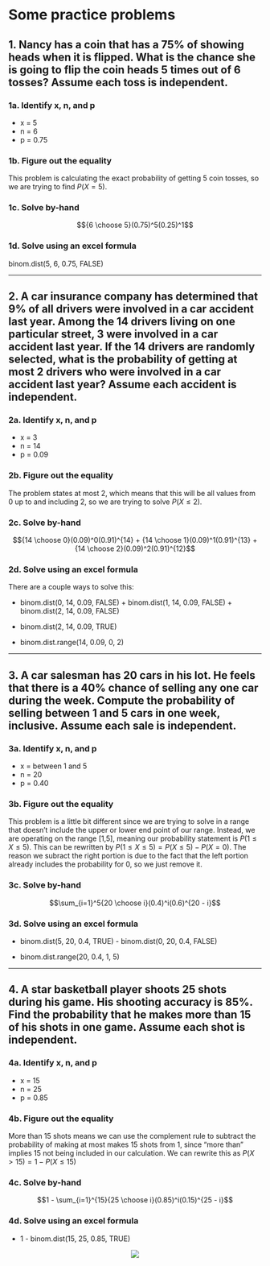 # Some practice problems

## 1. Nancy has a coin that has a 75% of showing heads when it is flipped. What is the chance she is going to flip the coin heads 5 times out of 6 tosses? Assume each toss is independent.

### 1a. Identify x, n, and p
* x = 5
* n = 6
* p = 0.75

### 1b. Figure out the equality
This problem is calculating the exact probability of getting 5 coin tosses, so 
we are trying to find $P(X=5)$.

### 1c. Solve by-hand

$${6 \choose 5}(0.75)^5(0.25)^1$$

### 1d. Solve using an excel formula

binom.dist(5, 6, 0.75, FALSE)

***

## 2. A car insurance company has determined that 9% of all drivers were involved in a car accident last year. Among the 14 drivers living on one particular street, 3 were involved in a car accident last year. If the 14 drivers are randomly selected, what is the probability of getting at most 2 drivers who were involved in a car accident last year? Assume each accident is independent.

### 2a. Identify x, n, and p
* x = 3
* n = 14
* p = 0.09

### 2b. Figure out the equality

The problem states at most 2, which means that this will be all values from 0 up
to and including 2, so we are trying to solve $P(X \leq 2)$.

### 2c. Solve by-hand

$${14 \choose 0}(0.09)^0(0.91)^{14} + {14 \choose 1}(0.09)^1(0.91)^{13} + {14 \choose 2}(0.09)^2(0.91)^{12}$$

### 2d. Solve using an excel formula

There are a couple ways to solve this:

* binom.dist(0, 14, 0.09, FALSE) + binom.dist(1, 14, 0.09, FALSE) + binom.dist(2, 14, 0.09, FALSE)

* binom.dist(2, 14, 0.09, TRUE)

* binom.dist.range(14, 0.09, 0, 2)

***

## 3. A car salesman has 20 cars in his lot. He feels that there is a 40% chance of selling any one car during the week. Compute the probability of selling between 1 and 5 cars in one week, inclusive. Assume each sale is independent.

### 3a. Identify x, n, and p

* x = between 1 and 5
* n = 20
* p = 0.40

### 3b. Figure out the equality

This problem is a little bit different since we are trying to solve in a range 
that doesn't include the upper or lower end point of our range. Instead, we are
operating on the range [1,5], meaning our probability statement is $P(1 \leq X \leq5)$.
This can be rewritten by $P(1 \leq X \leq 5) = P(X \leq 5) - P(X = 0)$. The 
reason we subract the right portion is due to the fact that the left portion
already includes the probability for 0, so we just remove it. 

### 3c. Solve by-hand

$$\sum_{i=1}^5{20 \choose i}(0.4)^i(0.6)^{20 - i}$$

### 3d. Solve using an excel formula

* binom.dist(5, 20, 0.4, TRUE) - binom.dist(0, 20, 0.4, FALSE)

* binom.dist.range(20, 0.4, 1, 5)

***

## 4. A star basketball player shoots 25 shots during his game. His shooting accuracy  is 85%. Find the probability that he makes more than 15 of his shots in one  game. Assume each shot is independent.

### 4a. Identify x, n, and p

* x = 15
* n = 25
* p = 0.85

### 4b. Figure out the equality

More than 15 shots means we can use the complement rule to subtract the
probability of making at most makes 15 shots from 1, since "more than" implies
15 not being included in our calculation. We can rewrite this as 
$P(X > 15) =1 -P(X\leq 15)$

### 4c. Solve by-hand

$$1 - \sum_{i=1}^{15}{25 \choose i}(0.85)^i(0.15)^{25 - i}$$

### 4d. Solve using an excel formula

* 1 - binom.dist(15, 25, 0.85, TRUE)

<center>  
![](www/curve.png)
</center>